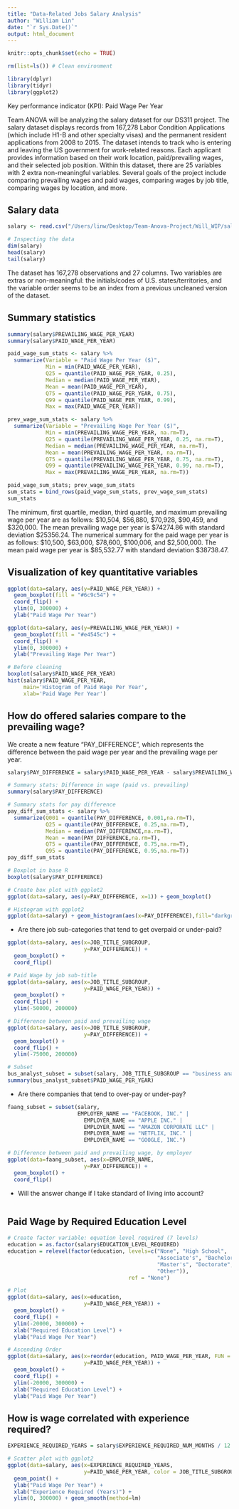 ```yaml
---
title: "Data-Related Jobs Salary Analysis"
author: "William Lin"
date: "`r Sys.Date()`"
output: html_document
---
```


```r
knitr::opts_chunk$set(echo = TRUE)
```

```r
rm(list=ls()) # Clean environment
```

```r
library(dplyr)
library(tidyr)
library(ggplot2)
```

Key performance indicator (KPI): Paid Wage Per Year

Team ANOVA will be analyzing the salary dataset for our DS311 project. The salary dataset displays records from 167,278 Labor Condition Applications (which include H1-B and other specialty visas) and the permanent resident applications from 2008 to 2015. The dataset intends to track who is entering and leaving the US government for work-related reasons. Each applicant provides information based on their work location, paid/prevailing wages, and their selected job position. Within this dataset, there are 25 variables with 2 extra non-meaningful variables. Several goals of the project include comparing prevailing wages and paid wages, comparing wages by job title, comparing wages by location, and more.


## Salary data

```r
salary <- read.csv("/Users/linw/Desktop/Team-Anova-Project/Will_WIP/salary_data_states.csv")
```

```r
# Inspecting the data
dim(salary)
head(salary)
tail(salary)
```

The dataset has 167,278 observations and 27 columns. Two variables are extras or non-meaningful: the initials/codes of U.S. states/territories, and the variable order seems to be an index from a previous uncleaned version of the dataset.

## Summary statistics

```r
summary(salary$PREVAILING_WAGE_PER_YEAR)
summary(salary$PAID_WAGE_PER_YEAR)

paid_wage_sum_stats <- salary %>%
  summarize(Variable = "Paid Wage Per Year ($)",
            Min = min(PAID_WAGE_PER_YEAR),
            Q25 = quantile(PAID_WAGE_PER_YEAR, 0.25),
            Median = median(PAID_WAGE_PER_YEAR),
            Mean = mean(PAID_WAGE_PER_YEAR),
            Q75 = quantile(PAID_WAGE_PER_YEAR, 0.75),
            Q99 = quantile(PAID_WAGE_PER_YEAR, 0.99),
            Max = max(PAID_WAGE_PER_YEAR)) 

prev_wage_sum_stats <- salary %>%
  summarize(Variable = "Prevailing Wage Per Year ($)",
            Min = min(PREVAILING_WAGE_PER_YEAR, na.rm=T),
            Q25 = quantile(PREVAILING_WAGE_PER_YEAR, 0.25, na.rm=T),
            Median = median(PREVAILING_WAGE_PER_YEAR, na.rm=T),
            Mean = mean(PREVAILING_WAGE_PER_YEAR, na.rm=T),
            Q75 = quantile(PREVAILING_WAGE_PER_YEAR, 0.75, na.rm=T),
            Q99 = quantile(PREVAILING_WAGE_PER_YEAR, 0.99, na.rm=T),
            Max = max(PREVAILING_WAGE_PER_YEAR, na.rm=T)) 

paid_wage_sum_stats; prev_wage_sum_stats
sum_stats = bind_rows(paid_wage_sum_stats, prev_wage_sum_stats)
sum_stats
```

The minimum, first quartile, median, third quartile, and maximum prevailing wage per year are as follows: \$10,504, \$56,880, \$70,928, \$90,459, and \$320,000. The mean prevailing wage per year is \$74274.86 with standard deviation \$25356.24. The numerical summary for the paid wage per year is as follows: \$10,500, \$63,000, \$78,600, \$100,006, and \$2,500,000. The mean paid wage per year is \$85,532.77 with standard deviation $38738.47. 

## Visualization of key quantitative variables

```r
ggplot(data=salary, aes(y=PAID_WAGE_PER_YEAR)) + 
  geom_boxplot(fill = "#6c9c54") +
  coord_flip() +
  ylim(0, 300000) + 
  ylab("Paid Wage Per Year") 

ggplot(data=salary, aes(y=PREVAILING_WAGE_PER_YEAR)) + 
  geom_boxplot(fill = "#e4545c") +
  coord_flip() +
  ylim(0, 300000) + 
  ylab("Prevailing Wage Per Year") 

# Before cleaning
boxplot(salary$PAID_WAGE_PER_YEAR)
hist(salary$PAID_WAGE_PER_YEAR, 
     main='Histogram of Paid Wage Per Year', 
     xlab='Paid Wage Per Year')

```


## How do offered salaries compare to the prevailing wage?

We create a new feature "PAY_DIFFERENCE", which represents the difference between the paid wage per year and the prevailing wage per year.

```r
salary$PAY_DIFFERENCE = salary$PAID_WAGE_PER_YEAR - salary$PREVAILING_WAGE_PER_YEAR

# Summary stats: Difference in wage (paid vs. prevailing)
summary(salary$PAY_DIFFERENCE)

# Summary stats for pay difference
pay_diff_sum_stats <- salary %>%
  summarize(Q001 = quantile(PAY_DIFFERENCE, 0.001,na.rm=T),
            Q25 = quantile(PAY_DIFFERENCE, 0.25,na.rm=T),
            Median = median(PAY_DIFFERENCE,na.rm=T),
            Mean = mean(PAY_DIFFERENCE,na.rm=T),
            Q75 = quantile(PAY_DIFFERENCE, 0.75,na.rm=T),
            Q95 = quantile(PAY_DIFFERENCE, 0.95,na.rm=T))
pay_diff_sum_stats
```

```r
# Boxplot in base R
boxplot(salary$PAY_DIFFERENCE)

# Create box plot with ggplot2
ggplot(data=salary, aes(y=PAY_DIFFERENCE, x=1)) + geom_boxplot()

# Histogram with ggplot2
ggplot(data=salary) + geom_histogram(aes(x=PAY_DIFFERENCE),fill="darkgreen", alpha=0.25, binwidth = 2000, boundary = 0) + xlim(-25000,50000)

```

- Are there job sub-categories that tend to get overpaid or under-paid?

```r
ggplot(data=salary, aes(x=JOB_TITLE_SUBGROUP,
                        y=PAY_DIFFERENCE)) + 
  geom_boxplot() +
  coord_flip()

# Paid Wage by job sub-title
ggplot(data=salary, aes(x=JOB_TITLE_SUBGROUP,
                        y=PAID_WAGE_PER_YEAR)) + 
  geom_boxplot() +
  coord_flip() + 
  ylim(-50000, 200000)

# Difference between paid and prevailing wage
ggplot(data=salary, aes(x=JOB_TITLE_SUBGROUP,
                        y=PAY_DIFFERENCE)) + 
  geom_boxplot() +
  coord_flip() + 
  ylim(-75000, 200000)

# Subset 
bus_analyst_subset = subset(salary, JOB_TITLE_SUBGROUP == "business analyst")
summary(bus_analyst_subset$PAID_WAGE_PER_YEAR)
```


- Are there companies that tend to over-pay or under-pay?

```r
faang_subset = subset(salary, 
                      EMPLOYER_NAME == "FACEBOOK, INC." | 
                        EMPLOYER_NAME == "APPLE INC." | 
                        EMPLOYER_NAME == "AMAZON CORPORATE LLC" | 
                        EMPLOYER_NAME == "NETFLIX, INC." | 
                        EMPLOYER_NAME == "GOOGLE, INC.")

# Difference between paid and prevailing wage, by employer
ggplot(data=faang_subset, aes(x=EMPLOYER_NAME,
                        y=PAY_DIFFERENCE)) + 
  geom_boxplot() +
  coord_flip()
```

-  Will the answer change if I take standard of living into account?

```r

```

## Paid Wage by Required Education Level

```r
# Create factor variable: equation level required (7 levels)
education = as.factor(salary$EDUCATION_LEVEL_REQUIRED)
education = relevel(factor(education, levels=c("None", "High School", 
                                               "Associate's", "Bachelor's", 
                                               "Master's", "Doctorate", 
                                               "Other")), 
                                      ref = "None")

# Plot
ggplot(data=salary, aes(x=education,
                        y=PAID_WAGE_PER_YEAR)) + 
  geom_boxplot() +
  coord_flip() +
  ylim(-20000, 300000) + 
  xlab("Required Education Level") + 
  ylab("Paid Wage Per Year")

# Ascending Order
ggplot(data=salary, aes(x=reorder(education, PAID_WAGE_PER_YEAR, FUN = median),
                        y=PAID_WAGE_PER_YEAR)) + 
  geom_boxplot() +
  coord_flip() +
  ylim(-20000, 300000) + 
  xlab("Required Education Level") + 
  ylab("Paid Wage Per Year")


```


## How is wage correlated with experience required?

```r
EXPERIENCE_REQUIRED_YEARS = salary$EXPERIENCE_REQUIRED_NUM_MONTHS / 12

# Scatter plot with ggplot2
ggplot(data=salary, aes(x=EXPERIENCE_REQUIRED_YEARS, 
                        y=PAID_WAGE_PER_YEAR, color = JOB_TITLE_SUBGROUP)) + 
  geom_point() + 
  ylab("Paid Wage Per Year") + 
  xlab("Experience Required (Years)") + 
  ylim(0, 300000) + geom_smooth(method=lm)
```
